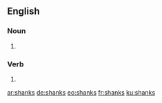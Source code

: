 ==English==

===Noun===
{{head|en|plural}}

# {{plural of|shank|lang=en}}

===Verb===
{{head|en}}

# {{en-third-person singular of|shank}}

[[ar:shanks]]
[[de:shanks]]
[[eo:shanks]]
[[fr:shanks]]
[[ku:shanks]]